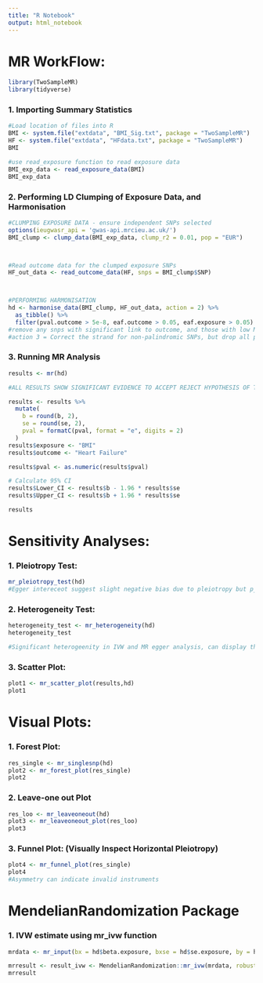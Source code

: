 ---
title: "R Notebook"
output: html_notebook
---

# MR WorkFlow:

```{r}
library(TwoSampleMR) 
library(tidyverse) 


```

### 1. Importing Summary Statistics

```{r}
#Load location of files into R
BMI <- system.file("extdata", "BMI_Sig.txt", package = "TwoSampleMR")
HF <- system.file("extdata", "HFdata.txt", package = "TwoSampleMR")
BMI
```

```{r}
#use read_exposure function to read exposure data 
BMI_exp_data <- read_exposure_data(BMI)
BMI_exp_data
```

### 2. Performing LD Clumping of Exposure Data, and Harmonisation

```{r}

#CLUMPING EXPOSURE DATA - ensure independent SNPs selected
options(ieugwasr_api = 'gwas-api.mrcieu.ac.uk/')
BMI_clump <- clump_data(BMI_exp_data, clump_r2 = 0.01, pop = "EUR")



#Read outcome data for the clumped exposure SNPs
HF_out_data <- read_outcome_data(HF, snps = BMI_clump$SNP)



#PERFORMING HARMONISATION
hd <- harmonise_data(BMI_clump, HF_out_data, action = 2) %>%
  as_tibble() %>%
  filter(pval.outcome > 5e-8, eaf.outcome > 0.05, eaf.exposure > 0.05)
#remove any snps with significant link to outcome, and those with low MAF
#action 3 = Correct the strand for non-palindromic SNPs, but drop all palindromic SNPs


```

### 3. Running MR Analysis

```{r}
results <- mr(hd)

#ALL RESULTS SHOW SIGNIFICANT EVIDENCE TO ACCEPT REJECT HYPOTHESIS OF THERE BEING NO CAUSAL EFFECT. 


```

```{r}
results <- results %>%
  mutate(
    b = round(b, 2),
    se = round(se, 2),
    pval = formatC(pval, format = "e", digits = 2)
  )
results$exposure <- "BMI"
results$outcome <- "Heart Failure"
```

```{r}
results$pval <- as.numeric(results$pval)

# Calculate 95% CI
results$Lower_CI <- results$b - 1.96 * results$se
results$Upper_CI <- results$b + 1.96 * results$se
```

```{r}
results
```

# Sensitivity Analyses:

### 1. Pleiotropy Test:

```{r}
mr_pleiotropy_test(hd)
#Egger intereceot suggest slight negative bias due to pleiotropy but p_value much larger than 0.05 displays no strong evidence of directional horizontal pleiotropy in this analysis
```

### 2. Heterogeneity Test:

```{r}
heterogeneity_test <- mr_heterogeneity(hd)
heterogeneity_test

#Significant heterogeenity in IVW and MR egger analysis, can display that estimates are likely biased. Q VALUE MUCH LARGER THAN Q_DF

```

### 3. Scatter Plot:

```{r}
plot1 <- mr_scatter_plot(results,hd)
plot1
```

# Visual Plots:

### 1. Forest Plot:

```{r}
res_single <- mr_singlesnp(hd)
plot2 <- mr_forest_plot(res_single)
plot2
```

### 2. Leave-one out Plot

```{r}
res_loo <- mr_leaveoneout(hd)
plot3 <- mr_leaveoneout_plot(res_loo)
plot3
```

### 3. Funnel Plot: (Visually Inspect Horizontal Pleiotropy)

```{r}
plot4 <- mr_funnel_plot(res_single)
plot4
#Asymmetry can indicate invalid instruments
```

# MendelianRandomization Package

### 1. IVW estimate using mr_ivw function

```{r}
mrdata <- mr_input(bx = hd$beta.exposure, bxse = hd$se.exposure, by = hd$beta.outcome, byse = hd$se.outcome, snps = hd$SNP)

```

```{r}
mrresult <- result_ivw <- MendelianRandomization::mr_ivw(mrdata, robust = TRUE, penalized = TRUE)
mrresult
```
